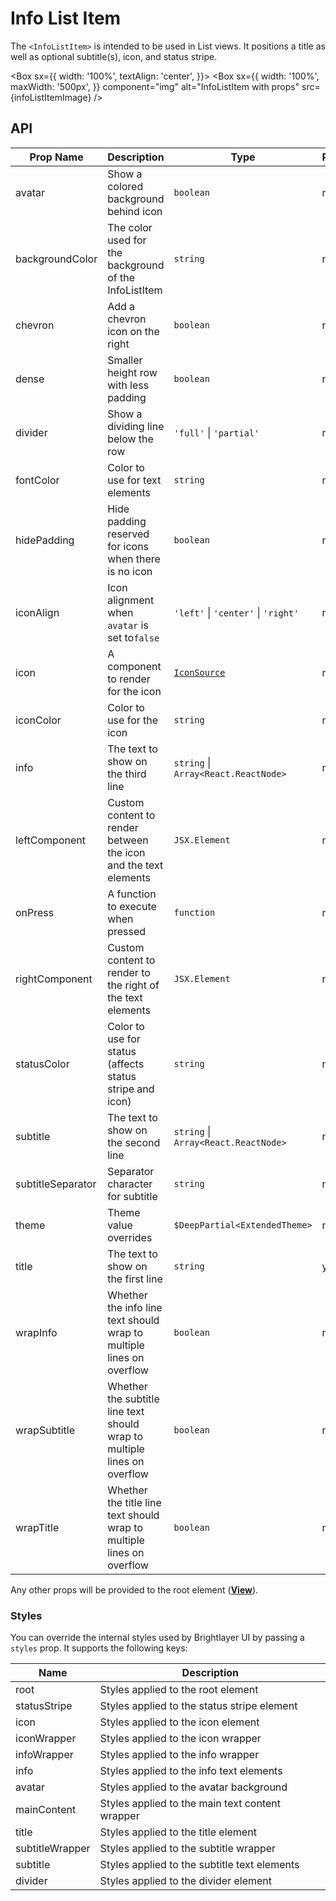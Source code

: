 
# Info List Item

The `<InfoListItem>` is intended to be used in List views. It positions a title as well as optional subtitle(s), icon, and status stripe.

<Box
  sx={{
    width: '100%',
    textAlign: 'center',
  }}>
  <Box
    sx={{
      width: '100%',
      maxWidth: '500px',
    }}
    component="img"
    alt="InfoListItem with props"
    src={infoListItemImage}
  />
</Box>

## API

<Box>

| Prop Name         | Description                                                              | Type                                 | Required | Default                                                                                  |
| ----------------- | ------------------------------------------------------------------------ | ------------------------------------ | -------- | ---------------------------------------------------------------------------------------- |
| avatar            | Show a colored background behind icon                                    | `boolean`                            | no       | `false`                                                                                  |
| backgroundColor   | The color used for the background of the InfoListItem                    | `string`                             | no       | `transparent`                                                                            |
| chevron           | Add a chevron icon on the right                                          | `boolean`                            | no       | `false`                                                                                  |
| dense             | Smaller height row with less padding                                     | `boolean`                            | no       | `false`                                                                                  |
| divider           | Show a dividing line below the row                                       | `'full'` \| `'partial'`              | no       |                                                                                          |
| fontColor         | Color to use for text elements                                           | `string`                             | no       | For title: `theme.colors.onSurface`, For subtitle, info: `theme.colors.onSurfaceVariant` |
| hidePadding       | Hide padding reserved for icons when there is no icon                    | `boolean`                            | no       | `false`                                                                                  |
| iconAlign         | Icon alignment when `avatar` is set to`false`                            | `'left'` \| `'center'` \| `'right'`  | no       | `left`                                                                                   |
| icon              | A component to render for the icon                                       | [`IconSource`](/components/Icons/api-docs)           | no       |                                                                                          |
| iconColor         | Color to use for the icon                                                | `string`                             | no       | `theme.colors.onSurfaceVariant`, With Avatar: `theme.colors.onNeutralFilledContainer`    |
| info              | The text to show on the third line                                       | `string` \| `Array<React.ReactNode>` | no       |                                                                                          |
| leftComponent     | Custom content to render between the icon and the text elements          | `JSX.Element`                        | no       |                                                                                          |
| onPress           | A function to execute when pressed                                       | `function`                           | no       |                                                                                          |
| rightComponent    | Custom content to render to the right of the text elements               | `JSX.Element`                        | no       |                                                                                          |
| statusColor       | Color to use for status (affects status stripe and icon)                 | `string`                             | no       | `theme.colors.onSurfaceVariant`                                                          |
| subtitle          | The text to show on the second line                                      | `string` \| `Array<React.ReactNode>` | no       |                                                                                          |
| subtitleSeparator | Separator character for subtitle                                         | `string`                             | no       | '·' ('\u00B7')                                                                           |
| theme             | Theme value overrides                                                    | `$DeepPartial<ExtendedTheme>`        | no       |                                                                                          |
| title             | The text to show on the first line                                       | `string`                             | yes      |                                                                                          |
| wrapInfo          | Whether the info line text should wrap to multiple lines on overflow     | `boolean`                            | no       | `false`                                                                                  |
| wrapSubtitle      | Whether the subtitle line text should wrap to multiple lines on overflow | `boolean`                            | no       | `false`                                                                                  |
| wrapTitle         | Whether the title line text should wrap to multiple lines on overflow    | `boolean`                            | no       | `false`                                                                                  |

</Box>

Any other props will be provided to the root element ([**View**](https://reactnative.dev/docs/view)).

### Styles

You can override the internal styles used by Brightlayer UI by passing a `styles` prop. It supports the following keys:

<Box>

| Name            | Description                                     |
| --------------- | ----------------------------------------------- |
| root            | Styles applied to the root element              |
| statusStripe    | Styles applied to the status stripe element     |
| icon            | Styles applied to the icon element              |
| iconWrapper     | Styles applied to the icon wrapper              |
| infoWrapper     | Styles applied to the info wrapper              |
| info            | Styles applied to the info text elements        |
| avatar          | Styles applied to the avatar background         |
| mainContent     | Styles applied to the main text content wrapper |
| title           | Styles applied to the title element             |
| subtitleWrapper | Styles applied to the subtitle wrapper          |
| subtitle        | Styles applied to the subtitle text elements    |
| divider         | Styles applied to the divider element           |

</Box>
